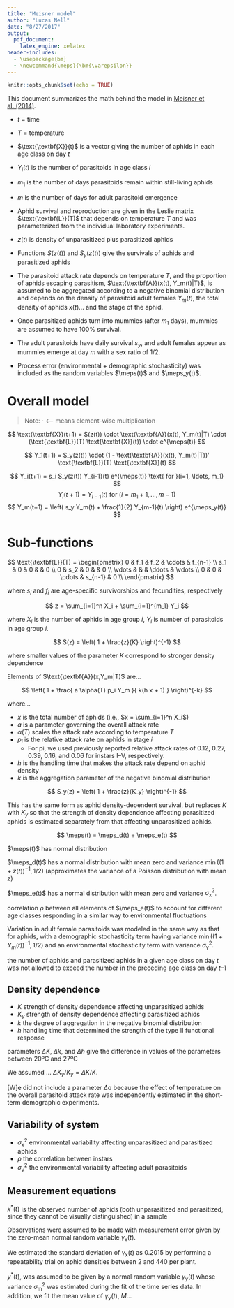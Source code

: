 ```yaml
---
title: "Meisner model"
author: "Lucas Nell"
date: "8/27/2017"
output: 
  pdf_document: 
    latex_engine: xelatex
header-includes:
  - \usepackage{bm}
  - \newcommand{\meps}{\bm{\varepsilon}}
---
```


```r
knitr::opts_chunk$set(echo = TRUE)
```



This document summarizes the math behind the model in 
[Meisner et al. (2014)](http://doi.wiley.com/10.1890/13-1933.1).




- $t$ = time
- $T$ = temperature
- $\text{\textbf{X}}(t)$ is a vector giving the number of aphids in each age class on 
  day $t$
- $Y_i(t)$ is the number of parasitoids in age class $i$
- $m_1$ is the number of days parasitoids remain within still-living aphids
- $m$ is the number of days for adult parasitoid emergence
- Aphid survival and reproduction are given in the Leslie matrix $\text{\textbf{L}}(T)$ 
  that depends on temperature $T$ and was parameterized from the individual laboratory
  experiments.
- $z(t)$ is density of unparasitized plus parasitized aphids
- Functions $S(z(t))$ and $S_y(z(t))$ give the survivals of aphids and parasitized aphids

- The parasitoid attack rate depends on temperature $T$, and the proportion of aphids 
  escaping parasitism, $\text{\textbf{A}}(x(t), Y_m(t)|T)$, is assumed to be aggregated
  according to a negative binomial distribution and depends on the density of 
  parasitoid adult females $Y_m(t)$, the total density of aphids $x(t)$... and the 
  stage of the aphid.

- Once parasitized aphids turn into mummies (after $m_1$ days), mummies are assumed to 
  have 100% survival.
- The adult parasitoids have daily survival $s_y$, and adult females appear as mummies 
  emerge at day $m$ with a sex ratio of 1/2.

- Process error (environmental + demographic stochasticity) was included as the 
  random variables $\meps(t)$ and $\meps_y(t)$.


# Overall model

> Note: $\cdot$ <-- means element-wise multiplication


$$
  \text{\textbf{X}}(t+1) = S(z(t)) \cdot \text{\textbf{A}}(x(t), Y_m(t)|T) \cdot
  (\text{\textbf{L}}(T) \text{\textbf{X}}(t)) \cdot e^{\meps(t)}
$$

$$
  Y_1(t+1) = S_y(z(t)) \cdot (1 - \text{\textbf{A}}(x(t), Y_m(t)|T))' 
  \text{\textbf{L}}(T) \text{\textbf{X}}(t)
$$

$$
  Y_i(t+1) = s_i S_y(z(t)) Y_{i-1}(t) e^{\meps(t)}   \text{ for }(i=1, \ldots, m_1)
$$
$$
  Y_i(t+1) = Y_{i-1}(t)   \text{ for }(i=m_1 + 1, \ldots, m - 1)
$$
$$
  Y_m(t+1) = \left( s_y Y_m(t) + \frac{1}{2} Y_{m-1}(t) \right) e^{\meps_y(t)}
$$

# Sub-functions

$$
    \text{\textbf{L}}(T) = 
        \begin{pmatrix}
            0       & f_1   & f_2       & \cdots    & f_{n-1}   \\
            s_1     & 0     & 0         &           & 0         \\
            0       & s_2   & 0         &           & 0         \\
            \vdots  &       &           & \ddots    & \vdots    \\
            0       & 0     & \cdots    & s_{n-1}   & 0    \\
        \end{pmatrix}
$$

where $s_i$ and $f_i$ are age-specific survivorships and fecundities, respectively


$$
  z = \sum_{i=1}^n X_i + \sum_{i=1}^{m_1} Y_i
$$

where $X_i$ is the number of aphids in age group $i$, $Y_i$ is number of parasitoids 
in age group $i$.


$$
  S(z) = \left( 1 + \frac{z}{K} \right)^{-1}
$$

where smaller values of the parameter $K$ correspond to stronger density dependence


Elements of $\text{\textbf{A}}(x,Y_m|T)$ are...

$$
  \left( 1 + \frac{ a \alpha(T) p_i Y_m }{ k(h x + 1) } \right)^{-k}
$$

where...

- $x$ is the total number of aphids (i.e., $x = \sum_{i=1}^n X_i$)
- $a$ is a parameter governing the overall attack rate
- $\alpha(T)$ scales the attack rate according to temperature $T$
- $p_i$ is the relative attack rate on aphids in stage $i$
    - For pi, we used previously reported relative attack rates of 0.12, 0.27, 0.39,
      0.16, and 0.06 for instars I–V, respectively.
- $h$ is the handling time that makes the attack rate depend on aphid density
- $k$ is the aggregation parameter of the negative binomial distribution




$$
  S_y(z) = \left( 1 + \frac{z}{K_y} \right)^{-1}
$$

This has the same form as aphid density-dependent survival, but replaces $K$ with 
$K_y$ so that the strength of density dependence affecting parasitized aphids is
estimated separately from that affecting unparasitized aphids.



$$
  \meps(t) = \meps_d(t) + \meps_e(t)
$$

$\meps(t)$ has normal distribution

$\meps_d(t)$ has a normal distribution with mean zero and variance 
$\min((1 + z(t))^{-1}, 1/2)$ (approximates the variance of a Poisson distribution 
with mean $z$)

$\meps_e(t)$ has a normal distribution with mean zero and variance $\sigma^2_\text{x}$.

correlation $\rho$ between all elements of $\meps_e(t)$ to account for different 
age classes responding in a similar way to environmental fluctuations

Variation in adult female parasitoids was modeled in the same way as that for aphids, 
with a demographic stochasticity term having variance $\min((1 + Y_m(t))^{-1}, 1/2)$ 
and an environmental stochasticity term with variance $\sigma^2_\text{y}$.

the number of aphids and parasitized aphids in a given age class on day $t$ was not 
allowed to exceed the number in the preceding age class on day $t – 1$



## Density dependence

- $K$ strength of density dependence affecting unparasitized aphids
- $K_y$ strength of density dependence affecting parasitized aphids
- $k$ the degree of aggregation in the negative binomial distribution
- $h$ handling time that determined the strength of the type II functional response

parameters $\Delta K$, $\Delta k$, and $\Delta h$ give the difference in values of the parameters between 20ºC and 27ºC

We assumed ... $\Delta K_y / K_y = \Delta K / K$. 

[W]e did not include a parameter $\Delta a$ because the effect of temperature on the 
overall parasitoid attack rate was independently estimated in the short-term 
demographic experiments.

## Variability of system

- $\sigma^2_{\text{x}}$ environmental variability affecting unparasitized and 
  parasitized aphids
- $\rho$ the correlation between instars
- $\sigma^2_{\text{y}}$ the environmental variability affecting adult parasitoids


## Measurement equations

\begin{align}
  x^*(t) &= \left( \sum^n_{i=1} X_i(t) + \sum^{m_l}_{i=1} Y_i(t) \right)
    e^{\gamma_{\text{x}}(t)}\\
  y^*(t) &= \left( \sum^{m-1}_{i=m_l+1} Y_i(t) \right) e^{\gamma_{\text{y}}(t)}
\end{align}


$x^*(t)$ is the observed number of aphids (both unparasitized and parasitized, since 
they cannot be visually distinguished) in a sample

Observations were assumed to be made with measurement error given by the zero-mean normal random variable $\gamma_{\text{x}}(t)$.

We estimated the standard deviation of $\gamma_{\text{x}}(t)$ as 0.2015 by 
performing a repeatability trial on aphid densities between 2 and 440 per plant.


$y^*(t)$, was assumed to be given by a normal random variable $\gamma_{\text{y}}(t)$ 
whose variance $\sigma^2_{\text{m}}$ was estimated during the fit of the time series data.
In addition, we fit the mean value of $\gamma_{\text{y}}(t)$, $M$...

<!---
# Growth rate
# r(T) = exp(r0 + r1 * T(t))

# Parasitoid attack rate:
# a(T) = exp(a0 + a1 * T(t))
-->

